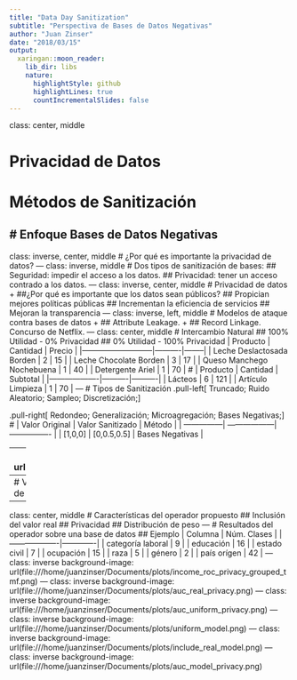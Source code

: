 ```yaml
---
title: "Data Day Sanitization"
subtitle: "Perspectiva de Bases de Datos Negativas"
author: "Juan Zinser"
date: "2018/03/15"
output:
  xaringan::moon_reader:
    lib_dir: libs
    nature:
      highlightStyle: github
      highlightLines: true
      countIncrementalSlides: false
---
```

class: center, middle

# Privacidad de Datos
# Métodos de Sanitización
# Enfoque Bases de Datos Negativas
---
class: inverse, center, middle
# ¿Por qué es importante la privacidad de datos?
---
class: inverse, middle
# Dos tipos de sanitización de bases:
## Seguridad: impedir el acceso a los datos.
## Privacidad: tener un acceso contrado a los datos.
---
class: inverse, center, middle
# Privacidad de datos
+ ##¿Por qué es importante que los datos sean públicos?
## Propician mejores políticas públicas
## Incrementan la eficiencia de servicios
## Mejoran la transparencia
---
class: inverse, left, middle
# Modelos de ataque contra bases de datos
+ ## Attribute Leakage. 
+ ## Record Linkage. Concurso de Netflix.
---
class: center, middle
# Intercambio Natural
## 100% Utilidad - 0% Privacidad
## 0% Utilidad - 100% Privacidad
| Producto                  | Cantidad | Precio |
|---------------------------|----------|--------|
| Leche Deslactosada Borden | 2        | 15     |
| Leche Chocolate Borden    | 3        | 17     |
| Queso Manchego Nochebuena | 1        | 40     |
| Detergente Ariel          | 1        | 70     |
# 
| Producto          | Cantidad | Subtotal |
|-------------------|----------|----------|
| Lácteos           | 6        | 121      |
| Artículo Limpieza | 1        | 70       |
---
# Tipos de Sanitización
.pull-left[
Truncado;
Ruido Aleatorio;
Sampleo;
Discretización;
]

.pull-right[
Redondeo;
Generalización;
Microagregación;
Bases Negativas;
]
# 
| Valor Original | Valor Sanitizado  | Método           |
| ---------------| ------------------| ---------------- |
| [1,0,0]        | [0,0.5,0.5]       | Bases Negativas  |  

---
background-image: url(file:///home/juanzinser/Pictures/onehot_operator.png)
---
# Ventajas de las bases de datos negativas
## Mayor grado de automatización
##
---
class: center, middle
# Características del operador propuesto
## Inclusión del valor real
## Privacidad 
## Distribución de peso
---
# Resultados del operador sobre una base de datos
## Ejemplo 
| Columna           | Núm. Clases |
|-------------------|-------------|
| categoría laboral | 9           |
| educación         | 16          |
| estado civil      | 7           |
| ocupación         | 15          |
| raza              | 5           |
| género            | 2           |
| país orígen       | 42          |
---
class: inverse
background-image: url(file:///home/juanzinser/Documents/plots/income_roc_privacy_grouped_tmf.png)
---
class: inverse
background-image: url(file:///home/juanzinser/Documents/plots/auc_real_privacy.png)
---
class: inverse
background-image: url(file:///home/juanzinser/Documents/plots/auc_uniform_privacy.png)
---
class: inverse
background-image: url(file:///home/juanzinser/Documents/plots/uniform_model.png)
---
class: inverse
background-image: url(file:///home/juanzinser/Documents/plots/include_real_model.png)
---
class: inverse
background-image: url(file:///home/juanzinser/Documents/plots/auc_model_privacy.png)
